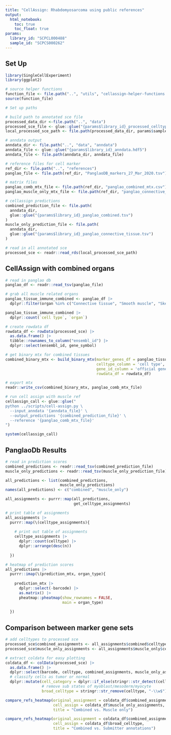 ```yaml
---
title: "CellAssign: Rhabdomyosarcoma using public references"
output: 
  html_notebook:
    toc: true
    toc_float: true
params:
  library_id: "SCPCL000488"
  sample_id: "SCPCS000262"
---
```


## Set Up

```r
library(SingleCellExperiment)
library(ggplot2)

# source helper functions
function_file <- file.path("..", "utils", "cellassign-helper-functions.R")
source(function_file)
```

```r
# Set up paths 

# build path to annotated sce file 
processed_data_dir <-file.path("..", "data") 
processed_sce_file <- glue::glue("{params$library_id}_processed_celltype.rds")
local_processed_sce_path <- file.path(processed_data_dir, params$sample_id, processed_sce_file)

# anndata output
anndata_dir <- file.path("..", "data", "anndata")
anndata_file <- glue::glue("{params$library_id}_anndata.hdf5")
anndata_file <- file.path(anndata_dir, anndata_file)

# reference files for cell marker
ref_dir <- file.path("..", "references")
panglao_file <- file.path(ref_dir, "PanglaoDB_markers_27_Mar_2020.tsv")

# matrix files 
panglao_comb_mtx_file <- file.path(ref_dir, "panglao_combined_mtx.csv")
panglao_muscle_only_mtx_file <- file.path(ref_dir, "panglao_connective_tissue_mtx.csv")

# cellassign predictions
combined_prediction_file <- file.path(
  anndata_dir, 
  glue::glue("{params$library_id}_panglao_combined.tsv")
)
muscle_only_prediction_file <- file.path(
  anndata_dir, 
  glue::glue("{params$library_id}_panglao_connective_tissue.tsv")
)

```


```r
# read in all annotated sce 
processed_sce <- readr::read_rds(local_processed_sce_path)
```

## CellAssign with combined organs 

```r
# read in panglao db 
panglao_df <- readr::read_tsv(panglao_file)
```

```r
# grab all muscle related organs
panglao_tissue_immune_combined <- panglao_df |> 
  dplyr::filter(organ %in% c("Connective tissue", "Smooth muscle", "Skeletal muscle", "Blood", "Immune system"))

panglao_tissue_immune_combined |>
  dplyr::count(`cell type`, `organ`)
```
```r
# create rowdata df
rowdata_df <- rowData(processed_sce) |>
  as.data.frame() |>
  tibble::rownames_to_column("ensembl_id") |>
  dplyr::select(ensembl_id, gene_symbol)

# get binary mtx for combined tissues 
combined_binary_mtx <- build_binary_mtx(marker_genes_df = panglao_tissue_immune_combined,
                                        celltype_column = 'cell type',
                                        gene_id_column = 'official gene symbol',
                                        rowdata_df = rowdata_df)

# export mtx 
readr::write_csv(combined_binary_mtx, panglao_comb_mtx_file)
```

```r
# run cell assign with muscle ref
cellassign_call <- glue::glue("
python ../scripts/cell-assign.py \
  --input_anndata '{anndata_file}' \
  --output_predictions '{combined_prediction_file}' \
  --reference '{panglao_comb_mtx_file}'
")

system(cellassign_call)
```
## PanglaoDb Results

```r
# read in prediction scores 
combined_predictions <- readr::read_tsv(combined_prediction_file)
muscle_only_predictions <- readr::read_tsv(muscle_only_prediction_file)

all_predictions <- list(combined_predictions,
                        muscle_only_predictions)
names(all_predictions) <- c("combined", "muscle_only")
```

```r
all_assignments <- purrr::map(all_predictions,
                              get_celltype_assignments)
```


```r
# print table of assignments
all_assignments |>
  purrr::map(\(celltype_assignments){
    
    # print out table of assignments
    celltype_assignments |> 
      dplyr::count(celltype) |>
      dplyr::arrange(desc(n))
    
  })
```

```r
# heatmap of prediction scores 
all_predictions |>
  purrr::imap(\(prediction_mtx, organ_type){
    
    prediction_mtx |>
      dplyr::select(-barcode) |> 
      as.matrix() |> 
      pheatmap::pheatmap(show_rownames = FALSE,
                         main = organ_type)
    
  })
```


## Comparison between marker gene sets

```r
# add celltypes to processed sce 
processed_sce$combined_assignments <- all_assignments$combined$celltype
processed_sce$muscle_only_assignments <- all_assignments$muscle_only$celltype
```


```r
# extract coldata for easy plotting
coldata_df <- colData(processed_sce) |>
  as.data.frame() |> 
  dplyr::select(barcode, celltype, combined_assignments, muscle_only_assignments) |>
  # classify cells as tumor or normal
  dplyr::mutate(cell_category = dplyr::if_else(stringr::str_detect(celltype, "Tumor"), "Tumor", celltype),
                # remove sub states of myoblast/mesoderm/myocyte
                broad_celltype = stringr::str_remove(celltype, "-\\w$"))
```

```r
compare_refs_heatmap(original_assignment = coldata_df$combined_assignments,
                     cell_assign = coldata_df$muscle_only_assignments,
                     title = "Combined vs. Muscle only")
```

```r
compare_refs_heatmap(original_assignment = coldata_df$combined_assignments,
                     cell_assign = coldata_df$broad_celltype,
                     title = "Combined vs. Submitter annotations")
```



